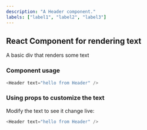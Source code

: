 ```yaml
---
description: "A Header component."
labels: ["label1", "label2", "label3"]
---
```



## React Component for rendering text

A basic div that renders some text

### Component usage

```js
<Header text="hello from Header" />
```

### Using props to customize the text

Modify the text to see it change live:

```js live
<Header text="hello from Header" />
```
